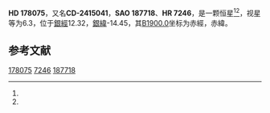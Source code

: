{{Starbox begin
| name = HD 178075
}}
{{Starbox observe
| epoch = [[J2000.0|J2000.0]]
| constell = {{星座名待查}}<ref name=SIMBAD>{{cite web
 | url=http://simbad.u-strasbg.fr/simbad/sim-id?Ident=HR+7246
 | title=Pulsating variable Star
 | publisher=Centre de Données astronomiques de Strasbourg
 | work=SIMBAD
 | accessdate=2012-07-13
 | archive-date=2016-03-16
 | archive-url=https://web.archive.org/web/20160316190124/http://simbad.u-strasbg.fr/simbad/sim-id?Ident=HR+7246
 | dead-url=no
 }}</ref><ref name=DATA>{{cite web
 | url=http://vizier.u-strasbg.fr/viz-bin/VizieR-5?-out.add=.&-source=5050&-corr=PK=HR&-out.max=9999&HR=7246
 | title=VizieR Detailed Page
 | accessdate=2012-07-13
 | archive-date=2016-03-05
 | archive-url=https://web.archive.org/web/20160305052256/http://vizier.u-strasbg.fr/viz-bin/VizieR-5?-out.add=.&-source=5050&-corr=PK=HR&-out.max=9999&HR=7246
 | dead-url=no
 }}</ref>
| 星官 = 
| ra = {{RA|19|8|14.6}}<ref name=SIMBAD /><ref name=DATA />
| dec = {{DEC|-24|39|25}}<ref name=SIMBAD /><ref name=DATA />
| appmag_v = 6.3<ref name=SIMBAD /><ref name=DATA />
}}
{{Starbox character
| class = B9III<ref name=SIMBAD /><ref name=DATA />
| b-v = 0.04<ref name=SIMBAD /><ref name=DATA />
| u-b = -0.24<ref name=SIMBAD /><ref name=DATA />
| r-i = <ref name=SIMBAD /><ref name=DATA />
| variable = 
}}
{{Starbox astrometry
| radial_v = -0.24
| prop_mo_ra = -13
| parallax = 
| p_error = 
}}
{{Starbox catalog
| names =CD-2415041，[[SAO星表|SAO]] 187718，[[HD星表|HD]] 178075，[[HR星表|HR]] 7246}}
{{Starbox reference |Simbad=HR+7246}}
{{Starbox end}}

'''HD 178075'''，又名'''CD-2415041'''，'''SAO 187718'''、'''HR 7246'''，是一颗恒星<ref name=SIMBAD /><ref name=DATA />，视星等为6.3，位于[[銀道座標系|銀經]]12.32，[[銀道座標系|銀緯]]-14.45，其[[B1900.0|B1900.0]]坐标为赤經{{RA|19|2|8}}，赤緯{{DEC|-24|-14.45|48}}。

== 参考文献 ==
{{reflist}}

{{star-stub}}

[[Category:HD和HDE天體|178075]]
[[Category:HR天體|7246]]
[[Category:SAO天體|187718]]